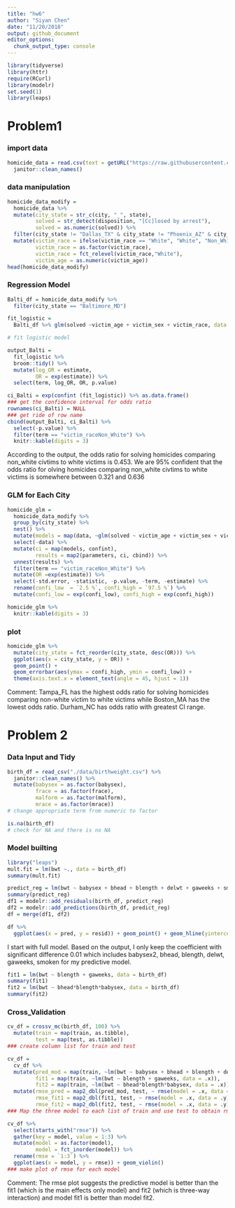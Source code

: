```yaml
---
title: "hw6"
author: "Siyan Chen"
date: "11/20/2018"
output: github_document
editor_options: 
  chunk_output_type: console
---
```


```r
library(tidyverse)
library(httr)
require(RCurl)
library(modelr)
set.seed(1)
library(leaps)
```

# Problem1

### import data

```r
homicide_data = read.csv(text = getURL("https://raw.githubusercontent.com/washingtonpost/data-homicides/master/homicide-data.csv")) %>% 
  janitor::clean_names()
```

### data manipulation

```r
homicide_data_modify = 
  homicide_data %>%
  mutate(city_state = str_c(city, "_", state),
         solved = str_detect(disposition, "[Cc]losed by arrest"),
         solved = as.numeric(solved)) %>% 
  filter(city_state != "Dallas_TX" & city_state != "Phoenix_AZ" & city_state != "Kansas City_MO" & city_state != "Tulsa_AL") %>% 
  mutate(victim_race = ifelse(victim_race == "White", "White", "Non_White"),
         victim_race = as.factor(victim_race),
         victim_race = fct_relevel(victim_race,"White"),
         victim_age = as.numeric(victim_age))
head(homicide_data_modify)
```

### Regression Model

```r
Balti_df = homicide_data_modify %>% 
  filter(city_state == "Baltimore_MD") 

fit_logistic = 
  Balti_df %>% glm(solved ~victim_age + victim_sex + victim_race, data = ., family = binomial(logit))

# fit logistic model

output_Balti = 
  fit_logistic %>% 
  broom::tidy() %>% 
  mutate(log_OR = estimate,
         OR = exp(estimate)) %>% 
  select(term, log_OR, OR, p.value)

ci_Balti = exp(confint (fit_logistic)) %>% as.data.frame()
### get the confidence interval for odds ratio
rownames(ci_Balti) = NULL
### get ride of row name
cbind(output_Balti, ci_Balti) %>% 
  select(-p.value) %>% 
  filter(term == "victim_raceNon_White") %>% 
  knitr::kable(digits = 3)
```

According to the output, the odds ratio for solving homicides comparing non_white civtims to white victims is 0.453. We are 95% confident that the odds ratio for olving homicides comparing non_white civtims to white victims is somewhere between 0.321 and 0.636


### GLM for Each City

```r
homicide_glm =
  homicide_data_modify %>% 
  group_by(city_state) %>% 
  nest() %>% 
  mutate(models = map(data, ~glm(solved ~ victim_age + victim_sex + victim_race, data = .x, family = binomial())), parameters = map(models, broom::tidy)) %>% 
  select(-data) %>% 
  mutate(ci = map(models, confint),
         results = map2(parameters, ci, cbind)) %>% 
  unnest(results) %>% 
  filter(term == "victim_raceNon_White") %>% 
  mutate(OR =exp(estimate)) %>% 
  select(-std.error, -statistic, -p.value, -term, -estimate) %>% 
  rename(confi_low  = `2.5 %`, confi_high = `97.5 %`) %>% 
  mutate(confi_low = exp(confi_low), confi_high = exp(confi_high))

homicide_glm %>% 
  knitr::kable(digits = 3)
```

### plot

```r
homicide_glm %>% 
  mutate(city_state = fct_reorder(city_state, desc(OR))) %>% 
  ggplot(aes(x = city_state, y = OR)) + 
  geom_point() + 
  geom_errorbar(aes(ymax = confi_high, ymin = confi_low)) +
  theme(axis.text.x = element_text(angle = 45, hjust = 1))
```

Comment: Tampa_FL has the highest odds ratio for solving homicides comparing non-white victim to white victims while Boston_MA has the lowest odds ratio. Durham_NC has odds ratio with greatest CI range. 

# Problem 2

### Data Input and Tidy

```r
birth_df = read_csv("./data/birthweight.csv") %>% 
  janitor::clean_names() %>% 
  mutate(babysex = as.factor(babysex),
         frace = as.factor(frace),
         malform = as.factor(malform),
         mrace = as.factor(mrace))
# change appropriate term from numeric to factor

is.na(birth_df)
# check for NA and there is no NA
```

### Model builting

```r
library("leaps")
mult.fit = lm(bwt ~., data = birth_df)
summary(mult.fit)

predict_reg = lm(bwt ~ babysex + bhead + blength + delwt + gaweeks + smoken, data = birth_df)
summary(predict_reg)
df1 = modelr::add_residuals(birth_df, predict_reg)
df2 = modelr::add_predictions(birth_df, predict_reg)
df = merge(df1, df2)

df %>%
  ggplot(aes(x = pred, y = resid)) + geom_point() + geom_hline(yintercept = 0, color = "red")
```

I start with full model. Based on the output, I only keep the coefficient with significant difference 0.01 which includes babysex2, bhead, blength, delwt, gaweeks, smoken for my predictive model. 

```r
fit1 = lm(bwt ~ blength + gaweeks, data = birth_df)
summary(fit1)
fit2 = lm(bwt ~ bhead*blength*babysex, data = birth_df)
summary(fit2)
```
### Cross_Validation 

```r
cv_df = crossv_mc(birth_df, 100) %>% 
  mutate(train = map(train, as.tibble),
         test = map(test, as.tibble))
### create column list for train and test

cv_df =
  cv_df %>% 
  mutate(pred_mod = map(train, ~lm(bwt ~ babysex + bhead + blength + delwt + gaweeks + smoken, data = .x)),
         fit1 = map(train, ~lm(bwt ~ blength + gaweeks, data = .x)),
         fit2 = map(train, ~lm(bwt ~ bhead*blength*babysex, data = .x))) %>% 
  mutate(rmse_pred = map2_dbl(pred_mod, test, ~ rmse(model = .x, data = .y)),
         rmse_fit1 = map2_dbl(fit1, test, ~ rmse(model = .x, data = .y)),
         rmse_fit2 = map2_dbl(fit2, test, ~ rmse(model = .x, data = .y)))
### Map the three model to each list of train and use test to obtain rmse

cv_df %>% 
  select(starts_with("rmse")) %>% 
  gather(key = model, value = 1:3) %>% 
  mutate(model = as.factor(model),
         model = fct_inorder(model)) %>%
  rename(rmse = `1:3`) %>% 
  ggplot(aes(x = model, y = rmse)) + geom_violin()
### make plot of rmse for each model
```

Comment: The rmse plot suggests the predictive model is better than the fit1 (which is the main effects only model) and fit2 (which is three-way interaction) and model fit1 is better than model fit2.
